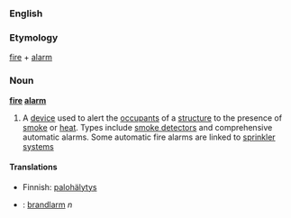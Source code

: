 ===English===
===Etymology===
[[fire]] + [[alarm]]

=== Noun ===
'''[[fire]] [[alarm]]'''

#A [[device]] used to alert the [[occupant]]s of a [[structure]] to the presence of [[smoke]] or [[heat]]. Types include [[smoke detector]]s and comprehensive automatic alarms. Some automatic fire alarms are linked to [[sprinkler system]]s

====Translations====
*Finnish: [[palohälytys]]
*{{sv}}: [[brandlarm]] ''n''